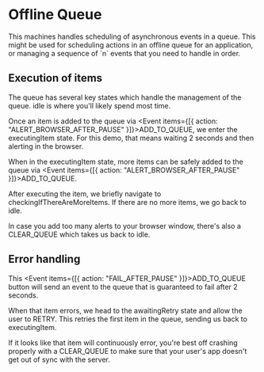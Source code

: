 # Offline Queue

This machines handles scheduling of asynchronous events in a queue. This might be used for scheduling actions in an offline queue for an application, or managing a sequence of \`n\` events that you need to handle in order.

## Execution of items

The queue has several key states which handle the management of the queue. <State>idle</State> is where you'll likely spend most time.

Once an item is added to the queue via <Event items={[{ action: "ALERT_BROWSER_AFTER_PAUSE" }]}>ADD_TO_QUEUE</Event>, we enter the <State>executingItem</State> state. For this demo, that means waiting 2 seconds and then alerting in the browser.

When in the <State>executingItem</State> state, more items can be safely added to the queue via <Event items={[{ action: "ALERT_BROWSER_AFTER_PAUSE" }]}>ADD_TO_QUEUE</Event>.

<WholeContext />

After executing the item, we briefly navigate to <State>checkingIfThereAreMoreItems</State>. If there are no more items, we go back to <State>idle</State>.

In case you add too many alerts to your browser window, there's also a <Event>CLEAR_QUEUE</Event> which takes us back to <State>idle</State>.

## Error handling

This <Event items={[{ action: "FAIL_AFTER_PAUSE" }]}>ADD_TO_QUEUE</Event> button will send an event to the queue that is guaranteed to fail after 2 seconds.

When that item errors, we head to the <State>awaitingRetry</State> state and allow the user to <Event>RETRY</Event>. This retries the first item in the queue, sending us back to <State>executingItem</State>.

If it looks like that item will continuously error, you're best off crashing properly with a <Event>CLEAR_QUEUE</Event> to make sure that your user's app doesn't get out of sync with the server.
